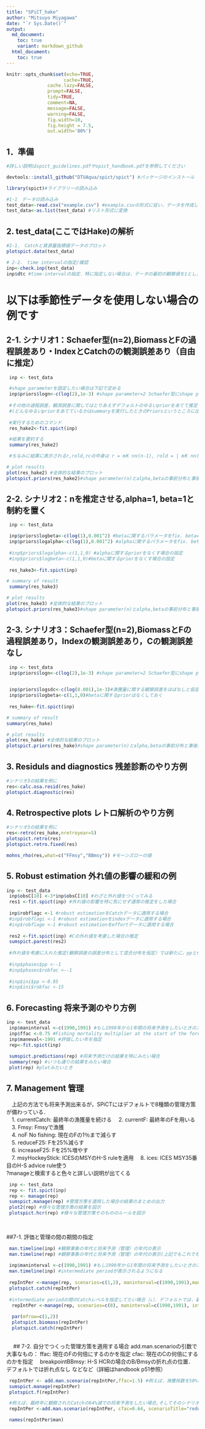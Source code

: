 ```yaml
---
title: "SPiCT_hake"
author: "Mitsuyo Miyagawa"
date: "`r Sys.Date()`"
output: 
  md_document:
    toc: true
    variant: markdown_github
  html_document:
    toc: true
---
```


```r
knitr::opts_chunk$set(echo=TRUE,
                     cache=TRUE,
               cache.lazy=FALSE,
               prompt=FALSE,
               tidy=TRUE,
               comment=NA,
               message=FALSE,
               warning=FALSE,
               fig.width=10,
               fig.height = 7.5, 
               out.width='80%')
```

## 1．準備

```r
#詳しい説明はspict_guidelines.pdfやspict_handbook.pdfを参照してください

devtools::install_github("DTUAqua/spict/spict") #パッケージのインストール

library(spict)#ライブラリーの読み込み  

#1-1　データの読み込み  
test_data<-read.csv("example.csv") #example.csvの形式に従い，データを作成してください
test_data<-as.list(test_data) #リスト形式に変換　

```
## 2. test_data(ここではHake)の解析

```r
#2-1.　Catchと資源量指標値データのプロット  
plotspict.data(test_data)

```

```r
# 2-2.　time intervalの指定/確認  
inp<-check.inp(test_data)
inp$dtc #time-intervalの指定．特に指定しない場合は，データの最初の観察値を1とし，その次の観察値は1年後とみなされるのでtime-intervalは1となる.もし四半期のデータなら，inp$dtc<-0.25と指定する

```
  
# 以下は季節性データを使用しない場合の例です　
## 2-1. シナリオ1：Schaefer型(n=2),BiomassとFの過程誤差あり・IndexとCatchのの観測誤差あり（自由に推定）
```r
 inp <- test_data

 #shape parameterを固定したい場合は下記で定める
 inp$priors$logn<-c(log(2),1e-3) #shape parameter=2 Schaefer型にshape parameterを固定
 
 #その他の過程誤差，観測誤差に関してはとりあえずデフォルトのゆるいpriorをあてて推定させてみる
 #(どんなゆるいpriorをあてているかはsummaryを実行したときのPriorsというところに出てくる)
 
 #実行するためのコマンド
 res_hake2<-fit.spict(inp)

 #結果を要約する
 summary(res_hake2)

 #ちなみに結果に表示されるr,rold,rcの中身は r = m⁄K nn⁄(n-1), rold = | m⁄K nn⁄(n-1)1⁄(n-1) |,rc = | m⁄K n1⁄(n-1) 2 |.必要なのはr

```

```r
# plot results
plot(res_hake2) #全体的な結果のプロット
plotspict.priors(res_hake2)#shape parameter(n)とalpha,betaの事前分布と事後分布
```
  
## 2-2. シナリオ2：nを推定させる,alpha=1, beta=1と制約を置く 

```r

 inp <- test_data

 inp$priors$logbeta<-c(log(1),0.001^2) #betaに関するパラメータをfix. beta=1に固定
 inp$priors$logalpha<-c(log(1),0.001^2) #alphaに関するパラメータをfix. beta=1に固定
 
 #inp$priors$logalpha<-c(1,1,0) #alphaに関するpriorをなくす場合の設定
 #inp$priors$logbeta<-c(1,1,0)#betaに関するpriorをなくす場合の設定
 
 res_hake3<-fit.spict(inp)

# summary of result
 summary(res_hake3)

```

```r
# plot results
plot(res_hake3) #全体的な結果のプロット
plotspict.priors(res_hake3)#shape parameter(n)とalpha,betaの事前分布と事後分布
```

## 2-3. シナリオ3：Schaefer型(n=2),BiomassとFの過程誤差あり，Indexの観測誤差あり，Cの観測誤差なし
```r

 inp <- test_data
 inp$priors$logn<-c(log(2),1e-3) #shape parameter=2 Schaefer型にshape parameterを固定
 

 inp$priors$logsdc<-c(log(0.001),1e-3)#漁獲量に関する観察誤差をほぼなしと仮定するための設定
 inp$priors$logbeta<-c(1,1,0)#betaに関するpriorはなくしておく
 
 res_hake<-fit.spict(inp)

# summary of result
summary(res_hake)

```

```r
# plot results
plot(res_hake) #全体的な結果のプロット
plotspict.priors(res_hake)#shape parameter(n)とalpha,betaの事前分布と事後分布
```

## 3. Residuls and diagnostics 残差診断のやり方例

```r
#シナリオ3の結果を例に
res<-calc.osa.resid(res_hake)
plotspict.diagnostic(res)
```

## 4. Retrospective plots レトロ解析のやり方例

```r
#シナリオ3の結果を例に
res<-retro(res_hake,nretroyear=5)
plotspict.retro(res)
plotspict.retro.fixed(res)

mohns_rho(res,what=c("FFmsy","BBmsy")) #モーンズローの値
```

## 5. Robust estimation 外れ値の影響の緩和の例

```r
inp <- test_data
 inp$obsC[10] <-3*inp$obsC[10] #わざと外れ値をつくってみる
 res1 <-fit.spict(inp) #外れ値の影響を特に気にせず通常の推定をした場合
 
 inp$robflagc <-1 #robust estimationをCatchデータに適用する場合
 #inp$robflagi <-1 #robust estimationをindexデータに適用する場合
 #inp$robflage <-1 #robust estimationをeffortデータに適用する場合
 
 res2 <-fit.spict(inp) #Cの外れ値を考慮した場合の推定
 sumspict.parest(res2)
 
 #外れ値を考慮に入れた推定(観察誤差の誤差分布として混合分布を仮定）では新たに，ppとrobfacという裾の分布の広がり度を示すパラが推定されるようになるが，必ずしも上手く推定できるとは限らない．上記の例でも推定は難しいので下記のようにして，裾の広がり度をgivenにする場合も多い.manualでは下記のようにすればよい，と書いてあるが走らせると，ppやrobfacにはphaseは指定できないと言われてしまう．
 
 #inp$phases$pp <--1
 #inp$phases$robfac <--1
 
 #inp$ini$pp <-0.95
 #inp$ini$robfac <-15 

```

## 6. Forecasting  将来予測のやり方例

```r
inp <- test_data
 inp$maninterval <-c(1990,1991) #もし1990年から1年間の将来予測をしたいときのスタート年の終わりの年
 inp$ffac <-0.75 #Fishing mortality multiplier at the start of the forecastを指定．デフォルトは潜在的なseasonal patternをmaintainして将来予測される
 inp$maneval<-1991 #評価したい年を指定
 rep<-fit.spict(inp)
 
 sumspict.predictions(rep) #将来予測だけの結果を特にみたい場合
 summary(rep) #いつも通りの結果をみたい場合
 plot(rep) #plotみたいとき
```

## 7. Management  管理 　　
　上記の方法でも将来予測出来るが，SPiCTにはデフォルトで8種類の管理方策が備わっている．  
　1. currentCatch: 最終年の漁獲量を続ける
　2. currentF: 最終年のFを用いる
　3. Fmsy: Fmsyで漁獲  
　4. noF No fishing: 現在のFの1％まで減らす  
　5. reduceF25: Fを25%減らす  
　6. increaseF25: Fを25%増やす  
　7. msyHockeyStick: ICESのMSYのH-S ruleを適用
　8. ices: ICES MSY35番目のH-S advice rule使う  
  ?manageと検索すると色々と詳しい説明が出てくる  
   
```r
 inp <- test_data
 rep <- fit.spict(inp)
 rep <- manage(rep)
 sumspict.manage(rep) #管理方策を適用した場合の結果のまとめの出力
 plot2(rep) #様々な管理方策の結果を図示
 plotspict.hcr(rep) #様々な管理方策そのもののルールを図示
 
   
```

##7-1. 評価と管理の間の期間の指定  
 

```r

 man.timeline(inp) #観察事象の年代と将来予測（管理）の年代の表示
 man.timeline(rep) #観察事象の年代と将来予測（管理）の年代の表示(上記でもこれでもどっちでもOK）
 
 inp$maninterval <-c(1990,1991) #もし1990年から1年間の将来予測をしたいときのスタート年の終わりの年
 man.timeline(inp) #intermediate periodが表示されるようになる
 
 repIntPer <-manage(rep, scenarios=c(1,2), maninterval=c(1990,1991),maneval=1991) #1991年から管理方策１，２の管理を実施するように指定
 plotspict.catch(repIntPer)
 
 #intermediate periodの間のCatchレベルを指定してたい場合（↓）．デフォルトでは，最終年と同じFを使う．
  repIntPer <-manage(rep, scenarios=c(8), maninterval=c(1990,1991), intermediatePeriodCatch=5)
  
  par(mfrow=c(1,2))
  plotspict.biomass(repIntPer)
  plotspict.catch(repIntPer)
  
```

　 
## 7-2. 自分でつくった管理方策を適用する場合 
 add.man.scenarioの引数で大事なもの：
   ffac: 現在のFの何倍にするのかを指定
   cfac: 現在のCの何倍にするのかを指定　
   breakpointBBmsy: H-S HCRの場合のB/Bmsyの折れ点の位置．デフォルトでは折れ点なし
   などなど（詳細はhandbook p51参照）
    
```r

 repIntPer <- add.man.scenario(repIntPer,ffac=1.5) #例えば，漁獲係数を50%増加のようなシナリオをrepIntPerに加えたい場合
 sumspict.manage(repIntPer)
 plotspict.f(repIntPer)

 #例えば，最終年に観察されたCatchの64%減での将来予測をしたい場合,そしてそのシナリオ名を"reduced_catch"と名付けたい場合
 repIntPer <-add.man.scenario(repIntPer, cfac=0.64, scenarioTitle="reduced_catch")

 names(repIntPer$man)
```
   